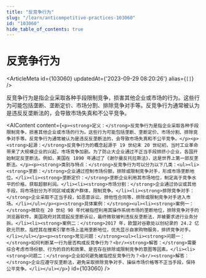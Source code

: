 ```yaml
---
title: "反竞争行为"
slug: "/learn/anticompetitive-practices-103060"
id: "103060"
hide_table_of_contents: true
---
```



# 反竞争行为

<ArticleMeta id={103060} updatedAt={'2023-09-29 08:20:26'} alias={`[]`} />
<div className='border-solid border-b border-t-0 my-4 border-[var(--ifm-color-gray-300)]' />

反竞争行为是指企业采取各种手段限制竞争，损害其他企业或市场的行为。这些行为可能包括垄断、垄断定价、市场分割、排除竞争对手等。反竞争行为通常被认为是违反反垄断法的，会导致市场失真和不公平竞争。

<AIContent content={`<p><strong>定义：</strong>反竞争行为是指企业采取各种手段限制竞争，损害其他企业或市场的行为。这些行为可能包括垄断、垄断定价、市场分割、排除竞争对手等。反竞争行为通常被认为是违反反垄断法的，会导致市场失真和不公平竞争。</p><p><strong>起源：</strong>反竞争行为的概念起源于 19 世纪末 20 世纪初，当时工业革命带来了大规模企业的兴起，市场竞争加剧。为了防止大企业通过不正当手段排挤小企业，各国开始制定反垄断法。例如，美国在 1890 年通过了《谢尔曼反托拉斯法》，这是世界上第一部反垄断法。</p><p><strong>类别与特点：</strong>反竞争行为可以分为以下几类：<ul><li><strong>垄断：</strong>企业通过控制市场份额，排除或限制竞争对手，形成市场垄断地位。</li><li><strong>垄断定价：</strong>垄断企业利用其市场地位，制定高于竞争水平的价格，获取超额利润。</li><li><strong>市场分割：</strong>企业通过协议或其他手段，将市场划分为不同区域或客户群体，限制竞争。</li><li><strong>排除竞争对手：</strong>企业采取不正当手段，如恶意诉讼、排他性合同等，排除或限制竞争对手进入市场。</li></ul></p><p><strong>具体案例：</strong><ul><li><strong>案例一：</strong>微软在 20 世纪 90 年代被指控利用其操作系统市场的垄断地位，排除竞争对手的浏览器软件。美国政府对其提起反垄断诉讼，最终微软被判违反反垄断法，并被要求进行业务分拆。</li><li><strong>案例二：</strong>2017 年，欧盟对谷歌处以创纪录的 24.2 亿欧元罚款，指控其在搜索引擎市场上滥用垄断地位，优先显示自家购物服务，排挤竞争对手。</li></ul></p><p><strong>常见问题：</strong><ul><li><strong>问题一：</strong>如何判断某一行为是否构成反竞争行为？<br/><strong>解答：</strong>需要综合考虑市场份额、行为的目的和效果、是否存在排除或限制竞争的意图等因素。</li><li><strong>问题二：</strong>企业如何避免被指控反竞争行为？<br/><strong>解答：</strong>企业应遵守反垄断法，避免采取排除竞争对手、操纵市场价格等不正当手段，保持公平竞争。</li></ul></p>`} id={103060} />
